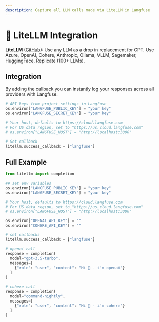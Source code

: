```yaml
---
description: Capture all LLM calls made via LiteLLM in Langfuse
---
```


# 🚅 LiteLLM Integration

**LiteLLM** ([GitHub](https://github.com/BerriAI/litellm)): Use any LLM as a drop in replacement for GPT. Use Azure, OpenAI, Cohere, Anthropic, Ollama, VLLM, Sagemaker, HuggingFace, Replicate (100+ LLMs).

## Integration

By adding the callback you can instantly log your responses across all providers with Langfuse.

```python filename="main.py"
# API keys from project settings in Langfuse
os.environ["LANGFUSE_PUBLIC_KEY"] = "your key"
os.environ["LANGFUSE_SECRET_KEY"] = "your key"

# Your host, defaults to https://cloud.langfuse.com
# For US data region, set to "https://us.cloud.langfuse.com"
# os.environ["LANGFUSE_HOST"] = "http://localhost:3000"

# Set callback
litellm.success_callback = ["langfuse"]
```

## Full Example

```python filename="main.py"
from litellm import completion

## set env variables
os.environ["LANGFUSE_PUBLIC_KEY"] = "your key"
os.environ["LANGFUSE_SECRET_KEY"] = "your key"

# Your host, defaults to https://cloud.langfuse.com
# For US data region, set to "https://us.cloud.langfuse.com"
# os.environ["LANGFUSE_HOST"] = "http://localhost:3000"

os.environ["OPENAI_API_KEY"] = ""
os.environ["COHERE_API_KEY"] = ""

# set callbacks
litellm.success_callback = ["langfuse"]

# openai call
response = completion(
  model="gpt-3.5-turbo",
  messages=[
    {"role": "user", "content": "Hi 👋 - i'm openai"}
  ]
)

# cohere call
response = completion(
  model="command-nightly",
  messages=[
    {"role": "user", "content": "Hi 👋 - i'm cohere"}
  ]
)
```
